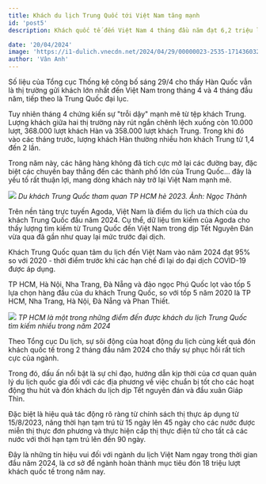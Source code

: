 ```yaml
---
title: Khách du lịch Trung Quốc tới Việt Nam tăng mạnh
id: 'post5'
description: Khách quốc tế đến Việt Nam 4 tháng đầu năm đạt 6,2 triệu lượt, tăng 68% so với cùng kỳ, trong đó khách Trung Quốc đang quay trở lại mạnh mẽ.

date: '20/04/2024'
image: 'https://i1-dulich.vnecdn.net/2024/04/29/00000023-2535-1714360329.jpg?w=680&h=0&q=100&dpr=1&fit=crop&s=fmMLZWS4_IY_KP9E6T4qtg'
author: 'Vân Anh'
---
```


Số liệu của Tổng cục Thống kê công bố sáng 29/4 cho thấy Hàn Quốc vẫn là thị trường gửi khách lớn nhất đến Việt Nam trong tháng 4 và 4 tháng đầu năm, tiếp theo là Trung Quốc đại lục.

Tuy nhiên tháng 4 chứng kiến sự "trỗi dậy" mạnh mẽ từ tệp khách Trung. Lượng khách giữa hai thị trường này rút ngắn chênh lệch xuống còn 10.000 lượt, 368.000 lượt khách Hàn và 358.000 lượt khách Trung. Trong khi đó vào các tháng trước, lượng khách Hàn thường nhiều hơn khách Trung từ 1,4 đến 2 lần.

Trong năm này, các hãng hàng không đã tích cực mở lại các đường bay, đặc biệt các chuyến bay thẳng đến các thành phố lớn của Trung Quốc… đây là yếu tố rất thuận lợi, mang dòng khách này trở lại Việt Nam mạnh mẽ.

![](https://i1-dulich.vnecdn.net/2024/04/29/00000023-2535-1714360329.jpg?w=680&h=0&q=100&dpr=1&fit=crop&s=fmMLZWS4_IY_KP9E6T4qtg)
_Du khách Trung Quốc tham quan TP HCM hè 2023. Ảnh: Ngọc Thành_

Trên nền tảng trực tuyến Agoda, Việt Nam là điểm du lịch ưa thích của du khách Trung Quốc đầu năm 2024. Cụ thể, dữ liệu tìm kiếm của Agoda cho thấy lượng tìm kiếm từ Trung Quốc đến Việt Nam trong dịp Tết Nguyên Đán vừa qua đã gần như quay lại mức trước đại dịch.

Khách Trung Quốc quan tâm du lịch đến Việt Nam vào năm 2024 đạt 95% so với 2020 - thời điểm trước khi các hạn chế đi lại do đại dịch COVID-19 được áp dụng.

TP HCM, Hà Nội, Nha Trang, Đà Nẵng và đảo ngọc Phú Quốc lọt vào tốp 5 lựa chọn hàng đầu của du khách Trung Quốc, so với tốp 5 năm 2020 là TP HCM, Nha Trang, Hà Nội, Đà Nẵng và Phan Thiết.

![](https://cafefcdn.com/203337114487263232/2024/2/28/du-lich-tphcm-17090241211352021133379-1709079496513-170907949698018413561.jpg)
_TP HCM là một trong những điểm đến được khách du lịch Trung Quốc tìm kiếm nhiều trong năm 2024_

Theo Tổng cục Du lịch, sự sôi động của hoạt động du lịch cùng kết quả đón khách quốc tế trong 2 tháng đầu năm 2024 cho thấy sự phục hồi rất tích cực của ngành.

Trong đó, dấu ấn nổi bật là sự chỉ đạo, hướng dẫn kịp thời của cơ quan quản lý du lịch quốc gia đối với các địa phương về việc chuẩn bị tốt cho các hoạt động thu hút và đón khách du lịch dịp Tết nguyên đán và đầu xuân Giáp Thìn.

Đặc biệt là hiệu quả tác động rõ ràng từ chính sách thị thực áp dụng từ 15/8/2023, nâng thời hạn tạm trú từ 15 ngày lên 45 ngày cho các nước được miễn thị thực đơn phương và thực hiện cấp thị thực điện tử cho tất cả các nước với thời hạn tạm trú lên đến 90 ngày.

Đây là những tín hiệu vui đối với ngành du lịch Việt Nam ngay trong thời gian đầu năm 2024, là cơ sở để ngành hoàn thành mục tiêu đón 18 triệu lượt khách quốc tế trong năm nay.
